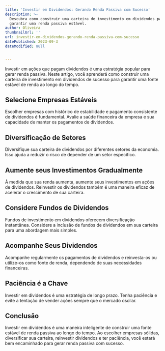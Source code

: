 ```yaml
---
title: 'Investir em Dividendos: Gerando Renda Passiva com Sucesso'
description: >-
  Descubra como construir uma carteira de investimento em dividendos para
  garantir uma renda passiva estável.
author: Oliveira
thumbnailUrl: ''
url: investir-em-dividendos-gerando-renda-passiva-com-sucesso
datePublished: 2023-09-3
dateModified: null


---
```


Investir em ações que pagam dividendos é uma estratégia popular para gerar renda passiva. Neste artigo, você aprenderá como construir uma carteira de investimento em dividendos de sucesso para garantir uma fonte estável de renda ao longo do tempo.

## Selecione Empresas Estáveis

Escolher empresas com histórico de estabilidade e pagamento consistente de dividendos é fundamental. Avalie a saúde financeira da empresa e sua capacidade de manter os pagamentos de dividendos.

## Diversificação de Setores

Diversifique sua carteira de dividendos por diferentes setores da economia. Isso ajuda a reduzir o risco de depender de um setor específico.

## Aumente seus Investimentos Gradualmente

À medida que sua renda aumenta, aumente seus investimentos em ações de dividendos. Reinvestir os dividendos também é uma maneira eficaz de acelerar o crescimento de sua carteira.

## Considere Fundos de Dividendos

Fundos de investimento em dividendos oferecem diversificação instantânea. Considere a inclusão de fundos de dividendos em sua carteira para uma abordagem mais simples.

## Acompanhe Seus Dividendos

Acompanhe regularmente os pagamentos de dividendos e reinvesta-os ou utilize-os como fonte de renda, dependendo de suas necessidades financeiras.

## Paciência é a Chave

Investir em dividendos é uma estratégia de longo prazo. Tenha paciência e evite a tentação de vender ações sempre que o mercado oscilar.

## Conclusão

Investir em dividendos é uma maneira inteligente de construir uma fonte estável de renda passiva ao longo do tempo. Ao escolher empresas sólidas, diversificar sua carteira, reinvestir dividendos e ter paciência, você estará bem encaminhado para gerar renda passiva com sucesso.

